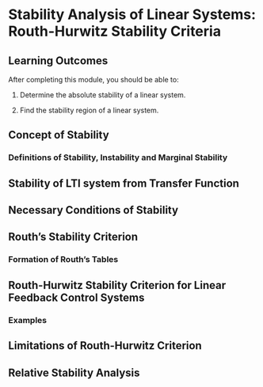 # Stability Analysis of Linear Systems: Routh-Hurwitz Stability Criteria

## Learning Outcomes {.unnumbered}

After completing this module, you should be able to:

1. Determine the absolute stability of a linear system.

2. Find the stability region of a linear system. 

## Concept of Stability

### Definitions of Stability, Instability and Marginal Stability

## Stability of LTI system from Transfer Function

## Necessary Conditions of Stability

## Routh's Stability Criterion

### Formation of Routh's Tables

## Routh-Hurwitz Stability Criterion for Linear Feedback Control Systems

### Examples

## Limitations of Routh-Hurwitz Criterion

## Relative Stability Analysis